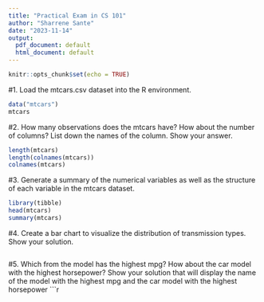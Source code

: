```yaml
---
title: "Practical Exam in CS 101"
author: "Sharrene Sante"
date: "2023-11-14"
output:
  pdf_document: default
  html_document: default
---
```


```r
knitr::opts_chunk$set(echo = TRUE)
```
#1. Load the mtcars.csv dataset into the R environment.
```r
data("mtcars")
mtcars
```




#2. How many observations does the mtcars have? How about the number of columns? List down the names of the column. Show your answer.
```r
length(mtcars)
length(colnames(mtcars))
colnames(mtcars)
```


#3. Generate a summary of the numerical variables as well as the structure of each variable in the mtcars dataset.
```r
library(tibble)
head(mtcars)
summary(mtcars)
```

#4. Create a bar chart to visualize the distribution of transmission types. Show your solution.
```r


```

#5. Which from the model has the highest mpg? How about the car model with the highest horsepower? Show your solution that will display the name of the model with the highest mpg and the car model with the highest horsepower
```r













